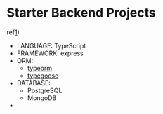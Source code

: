 # Starter Backend Projects

ref[1](:ref1))

- LANGUAGE: TypeScript
- FRAMEWORK: express
- ORM:
  - [typeorm](https://typeorm.io/)
  - [typegoose](https://typegoose.github.io/typegoose/)
- DATABASE:
  - PostgreSQL
  - MongoDB
-

[ref1]: https://typeofnan.dev/your-first-node-express-app-with-typescript/
